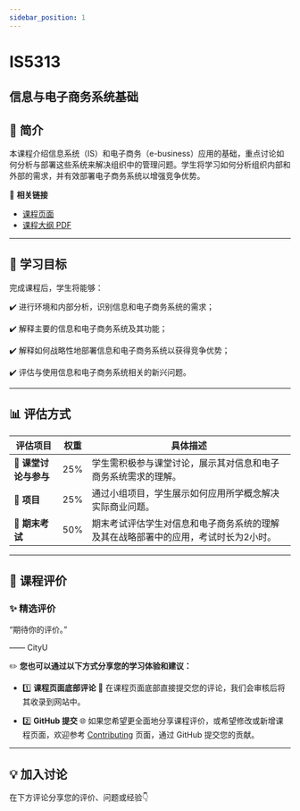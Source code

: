 ```yaml
---
sidebar_position: 1
---
```


# IS5313
## 信息与电子商务系统基础

## **📘 简介**
本课程介绍信息系统（IS）和电子商务（e-business）应用的基础，重点讨论如何分析与部署这些系统来解决组织中的管理问题。学生将学习如何分析组织内部和外部的需求，并有效部署电子商务系统以增强竞争优势。

🔗 **相关链接**
- [课程页面](https://www.cityu.edu.hk/catalogue/pg/202425/course/IS5313.htm)
- [课程大纲 PDF](https://www.cityu.edu.hk/catalogue/pg/202425/course/IS5313.pdf)

---

## **🎯 学习目标**

完成课程后，学生将能够：

✔️ 进行环境和内部分析，识别信息和电子商务系统的需求；

✔️ 解释主要的信息和电子商务系统及其功能；

✔️ 解释如何战略性地部署信息和电子商务系统以获得竞争优势；

✔️ 评估与使用信息和电子商务系统相关的新兴问题。

---

## **📊 评估方式**

| **评估项目**          | **权重** | **具体描述**                                                                                       |
|----------------------|---------|---------------------------------------------------------------------------------------------------|
| **📄 课堂讨论与参与** | 25%     | 学生需积极参与课堂讨论，展示其对信息和电子商务系统需求的理解。                                  |
| **📄 项目**           | 25%     | 通过小组项目，学生展示如何应用所学概念解决实际商业问题。                                          |
| **📄 期末考试**       | 50%     | 期末考试评估学生对信息和电子商务系统的理解及其在战略部署中的应用，考试时长为2小时。              |

---

## **💬 课程评价**

### ✨ **精选评价**
<div className={commentStyles.commentBox}>
    <p className={commentStyles.commentText}>
        “期待你的评价。”
    </p>
    <p className={commentStyles.commentAuthor}>—— CityU</p>
</div>

✏️ **您也可以通过以下方式分享您的学习体验和建议：**

- 1️⃣ **课程页面底部评论**
💬 在课程页面底部直接提交您的评论，我们会审核后将其收录到网站中。

- 2️⃣ **GitHub 提交**
🌐 如果您希望更全面地分享课程评价，或希望修改或新增课程页面，欢迎参考 [Contributing](/contributing) 页面，通过 GitHub 提交您的贡献。


---

## **💡 加入讨论**

在下方评论分享您的评价、问题或经验👇
<Utterances />
